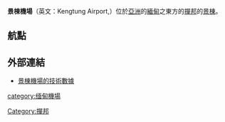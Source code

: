 {{Infobox airport
| name          = 景棟機場
| nativename    = 
| nativename-a  = 
| nativename-r  = 
| image         = 
| image-width   = 
| caption       = 
| IATA          = KET
| ICAO          = VYKG
| type          = 
| owner         = 
| operator      = 
| city-served   = 
| location      = [[緬甸|緬甸]][[撣邦|撣邦]][[景棟|景棟]]
| elevation-f   = 2798
| elevation-m   = 852.83
| coordinates   = {{coord|21|18|06|N|099|38|10|E|type:airport}}
| pushpin_map   = Burma
| pushpin_label = KET
| pushpin_label_position = right
| website       = 
| metric-elev   = 
| metric-rwy    = 
| r1-number     = 12/30
| r1-length-f   = 7815
| r1-length-m   = 2382
| r1-surface    = 柏油
| stat-year     = 
| stat1-header  = 
| stat1-data    = 
| footnotes     = 
}}
'''景棟機場'''（英文：Kengtung Airport,{{airport codes|KET|VYKG}}）位於[[亞洲|亞洲]]的[[緬甸|緬甸]]之東方的[[撣邦|撣邦]]的[[景棟|景棟]]。  

==航點==
{{airport-dest-list
|[[緬甸國家航空|緬甸國家航空]] | [[曼德勒國際機場|曼德勒]]、[[黑河機場_(緬甸)|黑河]]、[[仰光国际机场|仰光]]
|[[仰光航空|仰光航空]] | [[曼德勒國際機場|曼德勒]]
}}

==外部連結==
* [http://www.airport-data.com/world-airports/VYKG-KET/ 景棟機場的技術數據] {{Wayback|url=http://www.airport-data.com/world-airports/VYKG-KET/ |date=20160810073011 }}

{{coord|21|18|06|N|099|38|10|E|type:airport|display=title}}

[[category:缅甸機場|category:缅甸機場]]
[[Category:撣邦|Category:撣邦]]